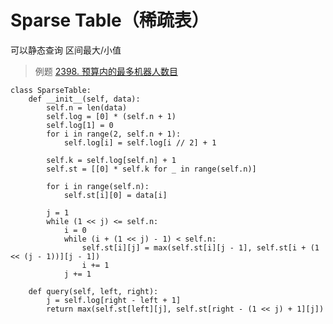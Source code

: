 # Sparse Table（稀疏表）
可以静态查询 区间最大/小值
> 例题 [2398. 预算内的最多机器人数目](https://leetcode.cn/problems/maximum-number-of-robots-within-budget/)
```Python3 []
class SparseTable:
    def __init__(self, data):
        self.n = len(data)
        self.log = [0] * (self.n + 1)
        self.log[1] = 0
        for i in range(2, self.n + 1):
            self.log[i] = self.log[i // 2] + 1

        self.k = self.log[self.n] + 1
        self.st = [[0] * self.k for _ in range(self.n)]

        for i in range(self.n):
            self.st[i][0] = data[i]

        j = 1
        while (1 << j) <= self.n:
            i = 0
            while (i + (1 << j) - 1) < self.n:
                self.st[i][j] = max(self.st[i][j - 1], self.st[i + (1 << (j - 1))][j - 1])
                i += 1
            j += 1

    def query(self, left, right):
        j = self.log[right - left + 1]
        return max(self.st[left][j], self.st[right - (1 << j) + 1][j])
```
